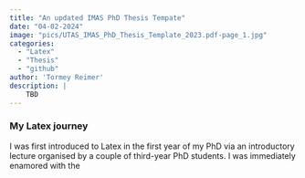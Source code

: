```yaml
---
title: "An updated IMAS PhD Thesis Tempate"
date: "04-02-2024"
image: "pics/UTAS_IMAS_PhD_Thesis_Template_2023.pdf-page_1.jpg"
categories: 
  - "Latex"
  - "Thesis"
  - "github"
author: 'Tormey Reimer'
description: |
    TBD
---
```

### My Latex journey

I was first introduced to Latex in the first year of my PhD via an introductory lecture organised by a couple of third-year PhD students. I was immediately enamored with the 

<!-- ### A glorious legacy -->

<!-- ### A guide to using this template -->

<!-- ### Full feature list -->

<!-- #### Required pages -->

<!-- #### Acronyms -->

<!-- #### Citations -->

<!-- - APA7 citation -->
<!-- - Citation aliases -->

<!-- #### Little useful commands -->

<!-- - Species -->
